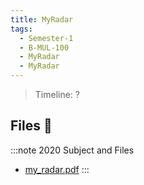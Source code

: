 ```yaml
---
title: MyRadar
tags:
  - Semester-1
  - B-MUL-100
  - MyRadar
  - MyRadar
---
```

> Timeline: ?


## Files 📂

:::note 2020 Subject and Files
- [my_radar.pdf](https://github.com/Studio-17/Epitech-Subjects/raw/main/Semester-1/B-MUL-100/MyRadar/MyRadar/my_radar.pdf)
:::

